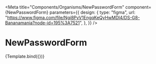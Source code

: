 
<Meta
  title="Components/Organisms/NewPasswordForm"
  component={NewPasswordForm}
  parameters={{
    design: {
      type: "figma",
      url:
        "https://www.figma.com/file/Ngi8PyV1EngqKeQyHwMDl4/DS-G8-Bananamania?node-id=195%3A7521",
    },
  }}
/>

# NewPasswordForm


<Canvas>
  <Story name="New password">{Template.bind({})}</Story>
</Canvas>
